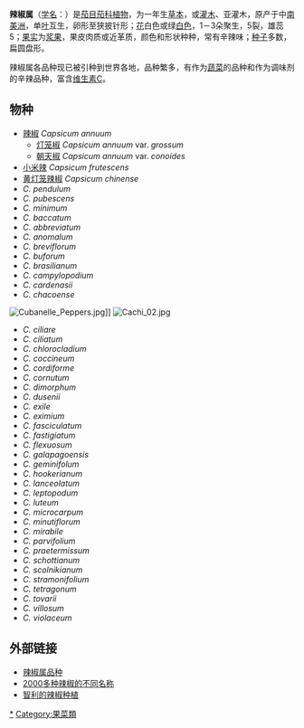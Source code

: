 {{About|一種植物分類|生長於辣椒屬植物上、可用於食物的果實|辣椒 (果實)}}
{{Automatic Taxobox
| image = Red capsicum and cross section.jpg
| image_width = 250px
| image_caption = 红色[[菜椒|菜椒]] （''Capsicum annuum'' var. ''grossum''）
| taxon=Capsicum
| authority = [[L.|L.]], 1753
| type_species=[[辣椒|辣椒]]<br>''Capsicum annuum''
| type_species_authority=L., 1753
| subdivision_ranks = [[种|种]]
| subdivision =
参见正文
}}
'''辣椒属'''（[[学名|学名]]：''{{lang|la|Capsicum}}''）是[[茄目|茄目]][[茄科|茄科]][[植物|植物]]，为一年生[[草本|草本]]，或[[灌木|灌木]]、亚灌木，原产于中[[南美洲|南美洲]]，单[[叶|叶]]互生，卵形至狭披针形；[[花|花]]白色或绿[[白色|白色]]，1－3朵聚生，5裂，雄蕊5；[[果实|果实]]为[[浆果|浆果]]，果皮肉质或近革质，颜色和形状种种，常有辛辣味；[[种子|种子]]多数，扁圆盘形。

辣椒属各品种现已被引种到世界各地，品种繁多，有作为[[蔬菜|蔬菜]]的品种和作为调味剂的辛辣品种，富含[[维生素C|维生素C]]。

== 物种 ==
* [[辣椒|辣椒]] ''Capsicum annuum''
** [[灯笼椒|灯笼椒]] ''Capsicum annuum'' var. ''grossum''
** [[朝天椒|朝天椒]] ''Capsicum annuum'' var. ''conoides''
* [[小米辣|小米辣]] ''Capsicum frutescens''
* [[黄灯笼辣椒|黄灯笼辣椒]] ''Capsicum chinense''
* ''C. pendulum''
* ''C. pubescens''
* ''C. minimum''
* ''C. baccatum''
* ''C. abbreviatum''
* ''C. anomalum''
* ''C. breviflorum''
* ''C. buforum''
* ''C. brasilianum''
* ''C. campylopodium''
* ''C. cardenasii''
* ''C. chacoense''
[[File:Cubanelle_Peppers.jpg|thumb]]]]
[[File:Cachi_02.jpg|thumb]]
* ''C. ciliare''
* ''C. ciliatum''
* ''C. chlorocladium''
* ''C. coccineum''
* ''C. cordiforme''
* ''C. cornutum''
* ''C. dimorphum''
* ''C. dusenii''
* ''C. exile''
* ''C. eximium''
* ''C. fasciculatum''
* ''C. fastigiatum''
* ''C. flexuosum''
* ''C. galapagoensis''
* ''C. geminifolum''
* ''C. hookerianum''
* ''C. lanceolatum''
* ''C. leptopodum''
* ''C. luteum''
* ''C. microcarpum''
* ''C. minutiflorum''
* ''C. mirabile''
* ''C. parvifolium''
* ''C. praetermissum''
* ''C. schottianum''
* ''C. scolnikianum''
* ''C. stramonifolium''
* ''C. tetragonum''
* ''C. tovarii''
* ''C. villosum''
* ''C. violaceum''

== 外部链接 ==
{{cookbook|Capsicum}}
{{commons category|Capsicum}}
{{Wikispecies|Capsicum}}
* [https://web.archive.org/web/20071023143442/http://www.bioversityinternational.org/Publications/pubfile.asp?ID_PUB=345 辣椒属品种]
* [https://web.archive.org/web/20080611085219/http://www.ethno-botanik.org/Capsicum/Chili_und_Paprikasorten_Capsicum.html 2000多种辣椒的不同名称] 
* [http://www.thechilliking.com/Growing.shtml 智利的辣椒种植]
{{Taxonbar|from=Q201959}}

[[Category:辣椒属|*]]
[[Category:果菜類|Category:果菜類]]